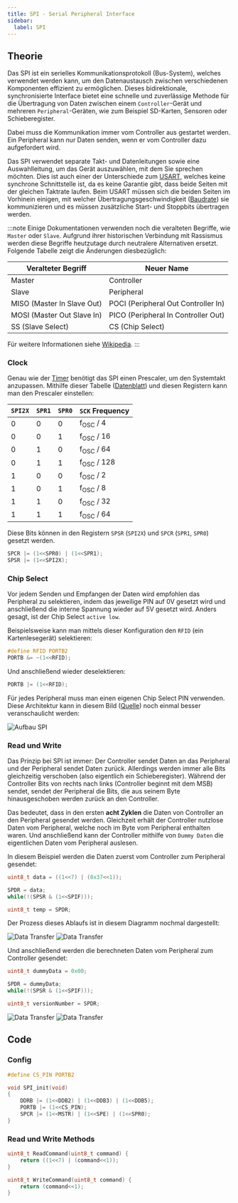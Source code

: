 ```yaml
---
title: SPI - Serial Peripheral Interface
sidebar:
  label: SPI
---
```


## Theorie

Das SPI ist ein serielles Kommunikationsprotokoll (Bus-System), welches verwendet werden kann, um den Datenaustausch zwischen verschiedenen Komponenten effizient zu ermöglichen. Dieses bidirektionale, synchronisierte Interface bietet eine schnelle und zuverlässige Methode für die Übertragung von Daten zwischen einem `Controller`-Gerät und mehreren `Peripheral`-Geräten, wie zum Beispiel SD-Karten, Sensoren oder Schieberegister.

Dabei muss die Kommunikation immer vom Controller aus gestartet werden. Ein Peripheral kann nur Daten senden, wenn er vom Controller dazu aufgefordert wird.

Das SPI verwendet separate Takt- und Datenleitungen sowie eine Auswahlleitung, um das Gerät auszuwählen, mit dem Sie sprechen möchten. Dies ist auch einer der Unterschiede zum [USART](#usart---universal-synchronous-and-asynchronous-receiver-transmitter), welches keine synchrone Schnittstelle ist, da es keine Garantie gibt, dass beide Seiten mit der gleichen Taktrate laufen. Beim USART müssen sich die beiden Seiten im Vorhinein einigen, mit welcher Übertragungsgeschwindigkeit ([Baudrate](#baud-rate)) sie kommunizieren und es müssen zusätzliche Start- und Stoppbits übertragen werden.

:::note
Einige Dokumentationen verwenden noch die veralteten Begriffe, wie `Master` oder `Slave`. Aufgrund ihrer historischen Verbindung mit Rassismus werden diese Begriffe heutzutage durch neutralere Alternativen ersetzt. Folgende Tabelle zeigt die Änderungen diesbezüglich:

| Veralteter Begriff         | Neuer Name                          |
| -------------------------- | ----------------------------------- |
| Master                     | Controller                          |
| Slave                      | Peripheral                          |
| MISO (Master In Slave Out) | POCI (Peripheral Out Controller In) |
| MOSI (Master Out Slave In) | PICO (Peripheral In Controller Out) |
| SS (Slave Select)          | CS (Chip Select)                    |

Für weitere Informationen siehe [Wikipedia](<https://en.wikipedia.org/wiki/Master%E2%80%93slave_(technology)#Terminology_concerns>).
:::

### Clock

Genau wie der [Timer](#timer--counter) benötigt das SPI einen Prescaler, um den Systemtakt anzupassen. Mithilfe dieser Tabelle ([Datenblatt](https://ww1.microchip.com/downloads/en/DeviceDoc/Atmel-7810-Automotive-Microcontrollers-ATmega328P_Datasheet.pdf#page=141)) und diesen Registern kann man den Prescaler einstellen:

| `SPI2X` | `SPR1` | `SPR0` | `SCK` Frequency       |
| ------- | ------ | ------ | --------------------- |
| 0       | 0      | 0      | f<sub>OSC</sub> / 4   |
| 0       | 0      | 1      | f<sub>OSC</sub> / 16  |
| 0       | 1      | 0      | f<sub>OSC</sub> / 64  |
| 0       | 1      | 1      | f<sub>OSC</sub> / 128 |
| 1       | 0      | 0      | f<sub>OSC</sub> / 2   |
| 1       | 0      | 1      | f<sub>OSC</sub> / 8   |
| 1       | 1      | 0      | f<sub>OSC</sub> / 32  |
| 1       | 1      | 1      | f<sub>OSC</sub> / 64  |

Diese Bits können in den Registern `SPSR` (`SPI2X`) und `SPCR` (`SPR1`, `SPR0`) gesetzt werden.

```c
SPCR |= (1<<SPR0) | (1<<SPR1);
SPSR |= (1<<SPI2X);
```

### Chip Select

Vor jedem Senden und Empfangen der Daten wird empfohlen das Peripheral zu selektieren, indem das jeweilige PIN auf 0V gesetzt wird und anschließend die interne Spannung wieder auf 5V gesetzt wird. Anders gesagt, ist der Chip Select `active low`.

Beispielsweise kann man mittels dieser Konfiguration den `RFID` (ein Kartenlesegerät) selektieren:

```c
#define RFID PORTB2
PORTB &= ~(1<<RFID);
```

Und anschließend wieder deselektieren:

```c
PORTB |= (1<<RFID);
```

Für jedes Peripheral muss man einen eigenen Chip Select PIN verwenden. Diese Architektur kann in diesem Bild ([Quelle](https://learn.sparkfun.com/tutorials/serial-peripheral-interface-spi/all)) noch einmal besser veranschaulicht werden:

![Aufbau SPI](/images/embedded_programming/spi/architecture.png)

### Read und Write

Das Prinzip bei SPI ist immer: Der Controller sendet Daten an das Peripheral und der Peripheral sendet Daten zurück. Allerdings werden immer alle Bits gleichzeitig verschoben (also eigentlich ein Schieberegister). Während der Controller Bits von rechts nach links (Controller beginnt mit dem MSB) sendet, sendet der Peripheral die Bits, die aus seinem Byte hinausgeschoben werden zurück an den Controller.

Das bedeutet, dass in den ersten **acht Zyklen** die Daten von Controller an den Peripheral gesendet werden. Gleichzeit erhält der Controller nutzlose Daten vom Peripheral, welche noch im Byte vom Peripheral enthalten waren. Und anschließend kann der Controller mithilfe von `Dummy Daten` die eigentlichen Daten vom Peripheral auslesen.

In diesem Beispiel werden die Daten zuerst vom Controller zum Peripheral gesendet:

```c
uint8_t data = ((1<<7) | (0x37<<1));

SPDR = data;
while(!(SPSR & (1<<SPIF)));

uint8_t temp = SPDR;
```

Der Prozess dieses Ablaufs ist in diesem Diagramm nochmal dargestellt:

<img
    src="/images/embedded_programming/spi/transfer_data.png"
    alt="Data Transfer"
    class="light-only"
/>
<img
    src="/images/embedded_programming/spi/transfer_data_dark.png"
    alt="Data Transfer"
    class="dark-only"
/>

Und anschließend werden die berechneten Daten vom Peripheral zum Controller gesendet:

```c
uint8_t dummyData = 0x00;

SPDR = dummyData;
while(!(SPSR & (1<<SPIF)));

uint8_t versionNumber = SPDR;
```

<img
    src="/images/embedded_programming/spi/transfer_data_2.png"
    alt="Data Transfer"
    class="light-only"
/>
<img
    src="/images/embedded_programming/spi/transfer_data_2_dark.png"
    alt="Data Transfer"
    class="dark-only"
/>

## Code

### Config

```c
#define CS_PIN PORTB2

void SPI_init(void)
{
    DDRB |= (1<<DDB2) | (1<<DDB3) | (1<<DDB5);
    PORTB |= (1<<CS_PIN);
    SPCR |= (1<<MSTR) | (1<<SPE) | (1<<SPR0);
}
```

### Read und Write Methods

```c
uint8_t ReadCommand(uint8_t command) {
	return ((1<<7) | (command<<1));
}

uint8_t WriteCommand(uint8_t command) {
	return (command<<1);
}
```
